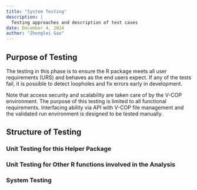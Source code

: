 ```yaml
---
title: "System Testing"
description: | 
  Testing approaches and description of test cases
date: December 4, 2024
author: "Zhenglei Gao"
---
```



## Purpose of Testing

The testing in this phase is to ensure the R package meets all user requirements (URS) and behaves as the end users expect. If any of the tests fail, it is possible to detect loopholes and fix errors early in development. 

Note that access security and scalability are taken care of by the V-COP environment. The purpose of this testing is limited to all functional requirements. Interfacing ability via API with V-COP file management and  the validated run environment is designed to be tested manually. 


## Structure of Testing

### Unit Testing for this Helper Package

### Unit Testing for Other R functions involved in the Analysis


### System Testing
